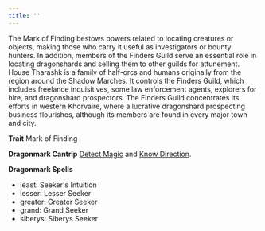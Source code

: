 ```yaml
---
title: ''
---
```


The Mark of Finding bestows powers related to locating creatures or objects, making those who carry it useful as investigators or bounty hunters. In addition, members of the Finders Guild serve an essential role in locating dragonshards and selling them to other guilds for attunement. House Tharashk is a family of half-orcs and humans originally from the region around the Shadow Marches. It controls the Finders Guild, which includes freelance inquisitives, some law enforcement agents, explorers for hire, and dragonshard prospectors. The Finders Guild concentrates its efforts in western Khorvaire, where a lucrative dragonshard prospecting business flourishes, although its members are found in every major town and city.

**Trait** Mark of Finding

**Dragonmark Cantrip** [Detect Magic](https://2e.aonprd.com/Spells.aspx?ID=66) and [Know Direction](https://2e.aonprd.com/Spells.aspx?ID=169).

**Dragonmark Spells**
- least: Seeker's Intuition
- lesser: Lesser Seeker
- greater: Greater Seeker
- grand: Grand Seeker
- siberys: Siberys Seeker
